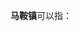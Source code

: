'''马鞍镇'''可以指：
{{PRC admin/disambig|22/03/23/103/000|36/10/24/106/000|42/03/22/107/000|43/12/25/107/000|51/10/25/129/000|51/13/24/102/000|33/06/21/104/000}}
{{disambig|cat=三字中国镇名消歧义}}